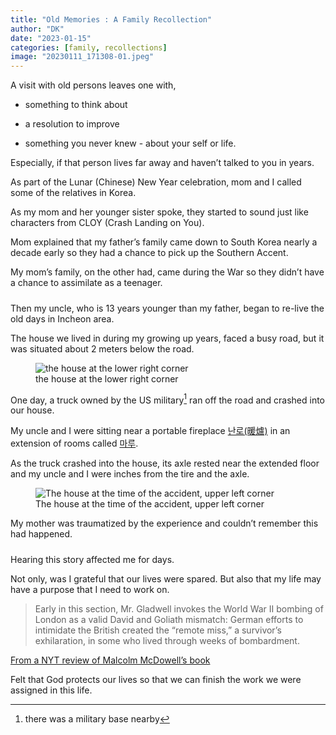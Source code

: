 ```yaml
---
title: "Old Memories : A Family Recollection"
author: "DK"
date: "2023-01-15"
categories: [family, recollections]
image: "20230111_171308-01.jpeg"
---
```

  
  A visit with old persons leaves one with,

-   something to think about

-   a resolution to improve

-   something you never knew - about your self or life.

Especially, if that person lives far away and haven't talked to you in years.

As part of the Lunar (Chinese) New Year celebration, mom and I called some of the relatives in Korea.

As my mom and her younger sister spoke, they started to sound just like characters from CLOY (Crash Landing on You).

Mom explained that my father's family came down to South Korea nearly a decade early so they had a chance to pick up the Southern Accent.

My mom's family, on the other had, came during the War so they didn't have a chance to assimilate as a teenager.

#####

Then my uncle, who is 13 years younger than my father, began to re-live the old days in Incheon area.

The house we lived in during my growing up years, faced a busy road, but it was situated about 2 meters below the road.

![the house at the lower right corner](511842537.951056.jpg)

One day, a truck owned by the US military^[there was a military base nearby] ran off the road and crashed into our house.

My uncle and I were sitting near a portable fireplace [난로(暖爐)](https://namu.wiki/w/%EB%82%9C%EB%A1%9C) in an extension of rooms called [마루](https://folkency.nfm.go.kr/topic/detail/8320?pageType=search&keyword=%EB%A7%88%EB%A3%A8).

As the truck crashed into the house, its axle rested near the extended floor and my uncle and I were inches from the tire and the axle.

![The house at the time of the accident, upper left corner](Epson_01082023145722.jpg)

My mother was traumatized by the experience and couldn't remember this had happened.

#####

Hearing this story affected me for days.

Not only, was I grateful that our lives were spared.  But also that my life may have a purpose that I need to work on.

> Early in this section, Mr. Gladwell invokes the World War II bombing of London as a valid David and Goliath mismatch: German efforts to intimidate the British created the “remote miss,” a survivor’s exhilaration, in some who lived through weeks of bombardment. 

[From a NYT review of Malcolm McDowell's book](https://www.nytimes.com/2013/10/03/books/david-and-goliath-by-malcolm-gladwell.html)

Felt that God protects our lives so that we can finish the work we were assigned in this life.

